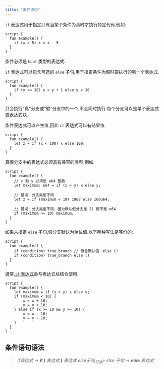 ```yaml
---
title: "条件语句"
---
```


`if` 表达式用于指定只有当某个条件为真时才执行特定代码.例如:

```move
script {
  fun example() {
    if (x > 5) x = x - 5
  }
}
```

条件必须是 `bool` 类型的表达式.

`if` 表达式可以包含可选的 `else` 子句,用于指定条件为假时要执行的另一个表达式.

```move
script {
  fun example() {
    if (y <= 10) y = y + 1 else y = 10
  }
}
```

只会执行"真"分支或"假"分支中的一个,不会同时执行.每个分支可以是单个表达式或表达式块.

条件表达式可以产生值,因此 `if` 表达式可以有结果值.

```move
script {
  fun example() {
    let z = if (x < 100) x else 100;
  }
}
```

真假分支中的表达式必须具有兼容的类型.例如:

```move
script {
  fun example() {
    // x 和 y 必须是 u64 整数
    let maximum: u64 = if (x > y) x else y;

    // 错误！分支类型不同
    let z = if (maximum < 10) 10u8 else 100u64;

    // 错误！分支类型不同，因为默认假分支是 () 而不是 u64
    if (maximum >= 10) maximum;
  }
}
```

如果未指定 `else` 子句,假分支默认为单位值.以下两种写法是等价的:

```move
script {
  fun example() {
    if (condition) true_branch // 隐含默认值：else ()
    if (condition) true_branch else ()
  }
}
```

通常,[`if` 表达式](/zh/build/smart-contracts/book/conditionals)会与表达式块结合使用.

```move
script {
  fun example() {
    let maximum = if (x > y) x else y;
    if (maximum < 10) {
        x = x + 10;
        y = y + 10;
    } else if (x >= 10 && y >= 10) {
        x = x - 10;
        y = y - 10;
    }
  }
}
```

## 条件语句语法

> _if表达式_ → **if (** _表达式_ **)** _表达式_ _else子句_<sub>_可选_</sub>>
> _else 子句_ → **else** _表达式_
